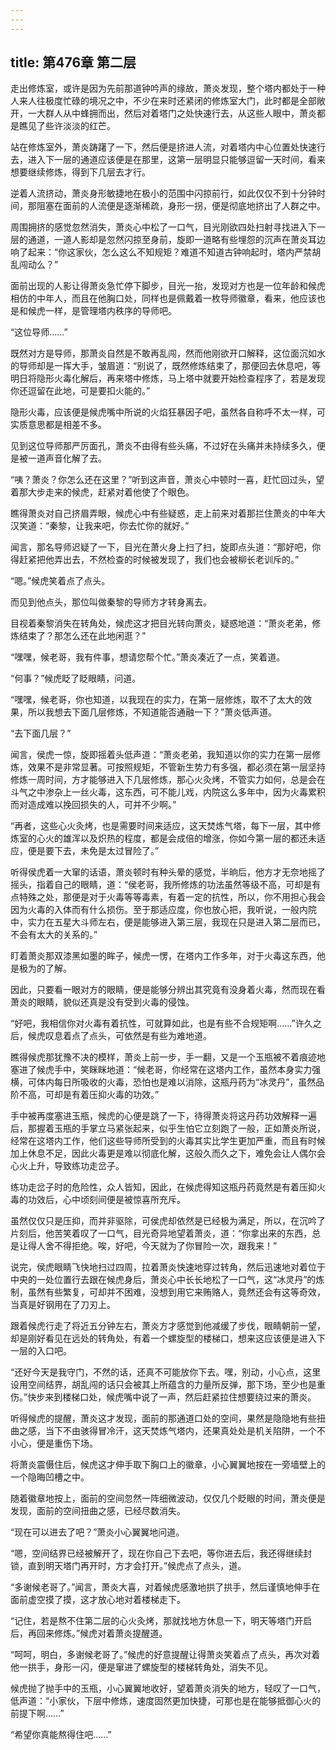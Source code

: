 ```yaml
---
---
---
```

title: 第476章 第二层
---



走出修炼室，或许是因为先前那道钟吟声的缘故，萧炎发现，整个塔内都处于一种人来人往极度忙碌的境况之中，不少在来时还紧闭的修炼室大门，此时都是全部敞开，一大群人从中蜂拥而出，然后对着塔门之处快速行去，从这些人眼中，萧炎都是瞧见了些许淡淡的红芒。

站在修炼室外，萧炎踌躇了一下，然后便是挤进人流，对着塔内中心位置处快速行去，进入下一层的通道应该便是在那里，这第一层明显只能够逗留一天时间，看来想要继续修炼，得到下几层去才行。

逆着人流挤动，萧炎身形敏捷地在极小的范围中闪掠前行，如此仅仅不到十分钟时间，那阻塞在面前的人流便是逐渐稀疏，身形一拐，便是彻底地挤出了人群之中。

周围拥挤的感觉忽然消失，萧炎心中松了一口气，目光刚欲四处扫射寻找进入下一层的通道，一道人影却是忽然闪掠至身前，旋即一道略有些埋怨的沉声在萧炎耳边响了起来：“你这家伙，怎么这么不知规矩？难道不知道古钟响起时，塔内严禁胡乱闯动么？”

面前出现的人影让得萧炎急忙停下脚步，目光一抬，发现对方也是一位年龄和候虎相仿的中年人，而且在他胸口处，同样也是佩戴着一枚导师徽章，看来，他应该也是和候虎一样，是管理塔内秩序的导师吧。

“这位导师……”

既然对方是导师，那萧炎自然是不敢再乱闯，然而他刚欲开口解释，这位面沉如水的导师却是一挥大手，皱眉道：“别说了，既然修炼结束了，那便回去休息吧，等明日将隐形火毒化解后，再来塔中修炼，马上塔中就要开始检查程序了，若是发现你还逗留在此地，可是要扣火能的。”

隐形火毒，应该便是候虎嘴中所说的火焰狂暴因子吧，虽然各自称呼不太一样，可实质意思都是相差不多。

见到这位导师那严厉面孔，萧炎不由得有些头痛，不过好在头痛并未持续多久，便是被一道声音化解了去。

“咦？萧炎？你怎么还在这里？”听到这声音，萧炎心中顿时一喜，赶忙回过头，望着那大步走来的候虎，赶紧对着他使了个眼色。

瞧得萧炎对自己挤眉弄眼，候虎心中有些疑惑，走上前来对着那拦住萧炎的中年大汉笑道：“秦黎，让我来吧，你去忙你的就好。”

闻言，那名导师迟疑了一下，目光在萧火身上扫了扫，旋即点头道：“那好吧，你得赶紧把他弄出去，不然检查的时候被发现了，我们也会被柳长老训斥的。”

“嗯。”候虎笑着点了点头。

而见到他点头，那位叫做秦黎的导师方才转身离去。

目视着秦黎消失在转角处，候虎这才把目光转向萧炎，疑惑地道：“萧炎老弟，修炼结束了？那怎么还在此地闲逛？”

“嘿嘿，候老哥，我有件事，想请您帮个忙。”萧炎凑近了一点，笑着道。

“何事？”候虎眨了眨眼睛，问道。

“嘿嘿，候老哥，你也知道，以我现在的实力，在第一层修炼，取不了太大的效果，所以我想去下面几层修炼，不知道能否通融一下？”萧炎低声道。

“去下面几层？”

闻言，侯虎一惊，旋即摇着头低声道：“萧炎老弟，我知道以你的实力在第一层修炼，效果不是非常显著。可按照规矩，不管新生势力有多强，都必须在第一层坚持修炼一周时间，方才能够进入下几层修炼，那心火灸烤，不管实力如何，总是会在斗气之中渗杂上一丝火毒，这东西，可不能儿戏，内院这么多年中，因为火毒累积而对造成难以挽回损失的人，可并不少啊。”

“再者，这些心火灸烤，也是需要时间来适应，这天焚炼气塔，每下一层，其中修炼室的心火的雄浑以及炽热的程度，都是会成倍的增涨，你如今第一层的都还未适应，便是要下去，未免是太过冒险了。”

听得侯虎着一大窜的话语，萧炎顿时有种头晕的感觉，半晌后，他方才无奈地摇了摇头，指着自己的眼睛，道：“侯老哥，我所修炼的功法虽然等级不高，可却是有点特殊之处，那便是对于火毒等等毒素，有着一定的抗性，所以，你不用担心我会因为火毒的入体而有什么损伤。至于那适应度，你也放心把，我听说，一般内院中，实力在五星大斗师左右，便是能够进入第三层，我现在只是进入第二层而已，不会有太大的关系的。”

盯着萧炎那双漆黑如墨的眸子，候虎一愣，在塔内工作多年，对于火毒这东西，他是极为的了解。

因此，只要看一眼对方的眼睛，便是能够分辨出其究竟有没身着火毒，然而现在看萧炎的眼睛，貌似还真是没有受到火毒的侵蚀。

“好吧，我相信你对火毒有着抗性，可就算如此，也是有些不合规矩啊……”许久之后，候虎叹息着点了点头，可依然是有些为难地道。

瞧得候虎那犹豫不决的模样，萧炎上前一步，手一翻，又是一个玉瓶被不着痕迹地塞进了候虎手中，笑眯眯地道：“候老哥，你经常在这塔内工作，虽然本身实力强横，可体内每日所吸收的火毒，恐怕也是难以消除，这瓶丹药为“冰灵丹”，虽然品阶不高，可却是有着压抑火毒的功效。”

手中被再度塞进玉瓶，候虎的心便是跳了一下，待得萧炎将这丹药功效解释一遍后，那握着玉瓶的手掌立马紧张起来，似乎生怕它立刻跑了一般，正如萧炎所说，经常在这塔内工作，他们这些导师所受到的火毒其实比学生更加严重，而且有时候加上休息不足，因此火毒更是难以彻底化解，这般久而久之下，难免会让人偶尔会心火上升，导致练功走岔子。

练功走岔子时的危险性，众人皆知，因此，在候虎得知这瓶丹药竟然是有着压抑火毒的功效后，心中顷刻间便是被惊喜所充斥。

虽然仅仅只是压抑，而并非驱除，可侯虎却依然是已经极为满足，所以，在沉吟了片刻后，他苦笑着叹了一口气，目光奇异地望着萧炎，道：“你拿出来的东西，总是让得人舍不得拒绝。唉，好吧，今天就为了你冒险一次，跟我来！”

说完，侯虎眼睛飞快地扫过四周，拉着萧炎快速地穿过转角，然后迅速地对着位于中央的一处位置行去跟在候虎身后，萧炎心中长长地松了一口气，这“冰灵丹”的炼制，虽然有些繁复，可却并不困难，没想到用它来贿赂人，竟然还会有这等奇效，当真是好钢用在了刀刃上。

跟着候虎行走了将近五分钟左右，萧炎方才感觉到他减缓了步伐，眼睛朝前一望，却是刚好看见在远处的转角处，有着一个螺旋型的楼梯口，想来这应该便是进入下一层的入口吧。

“还好今天是我守门，不然的话，还真不可能放你下去。嘿，别动，小心点，这里设用空间结界，胡乱闯的话只会被其上所蕴含的力量所反弹，那下场，至少也是重伤。”快步来到楼梯口处，候虎嘴中说了一声，然后赶紧拉住想要绕过来的萧炎。

听得候虎的提醒，萧炎这才发现，面前的那通道口处的空间，果然是隐隐地有些扭曲之感，当下不由骇得冒冷汗，这天焚炼气塔内，还果真处处是机关陷阱，一个不小心，便是重伤下场。

将萧炎震慑住后，候虎这才伸手取下胸口上的徽章，小心翼翼地按在一旁墙壁上的一个隐晦凹槽之中。

随着徽章地按上，面前的空间忽然一阵细微波动，仅仅几个眨眼的时间，萧炎便是发现，面前的空间扭曲之感，已经尽数消失。

“现在可以进去了吧？”萧炎小心翼翼地问道。

“嗯，空间结界已经被解开了，现在你自己下去吧，等你进去后，我还得继续封锁，直到明天塔门再开时，方才会打开。”候虎点了点头，道。

“多谢候老哥了。”闻言，萧炎大喜，对着候虎感激地拱了拱手，然后谨慎地伸手在面前虚空摸了摸，这才放心地对着楼梯走下。

“记住，若是熬不住第二层的心火灸烤，那就找地方休息一下，明天等塔门开启后，再回来修炼。”候虎对着萧炎提醒道。

“呵呵，明白，多谢候老哥了。”候虎的好意提醒让得萧炎笑着点了点头，再次对着他一拱手，身形一闪，便是窜进了螺旋型的楼梯转角处，消失不见。

候虎抛了抛手中的玉瓶，小心翼翼地收好，望着萧炎消失的地方，轻叹了一口气，低声道：“小家伙，下层中修炼，速度固然更加快捷，可那也是在能够抵御心火的前提下啊……”

“希望你真能熬得住吧……”